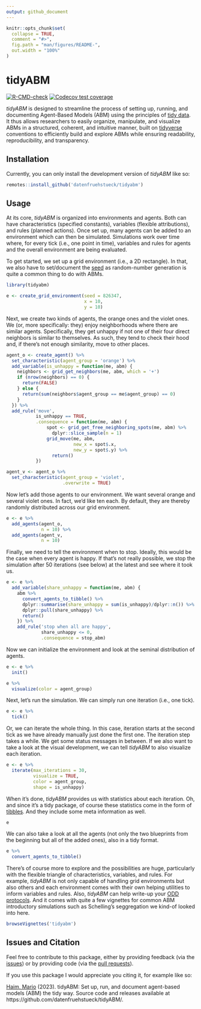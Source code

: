 ```yaml
---
output: github_document
---
```


<!-- README.md is generated from README.Rmd. Please edit that file -->

```r
knitr::opts_chunk$set(
  collapse = TRUE,
  comment = "#>",
  fig.path = "man/figures/README-",
  out.width = "100%"
)
```

# tidyABM

<!-- badges: start -->
[![R-CMD-check](https://github.com/datenfruehstueck/tidyabm/actions/workflows/R-CMD-check.yaml/badge.svg)](https://github.com/datenfruehstueck/tidyabm/actions/workflows/R-CMD-check.yaml)
[![Codecov test coverage](https://codecov.io/gh/datenfruehstueck/tidyabm/branch/master/graph/badge.svg)](https://app.codecov.io/gh/datenfruehstueck/tidyabm?branch=master)
<!-- badges: end -->

*tidyABM* is designed to streamline the process of setting up, running, and documenting Agent-Based Models (ABM) using the principles of [tidy data](https://r4ds.had.co.nz/tidy-data.html). It thus allows researchers to easily organize, manipulate, and visualize ABMs in a structured, coherent, and intuitive manner, built on [tidyverse](https://www.tidyverse.org/) conventions to efficiently build and explore ABMs while ensuring readability, reproducibility, and transparency.

## Installation

Currently, you can only install the development version of *tidyABM* like so:

```r
remotes::install_github('datenfruehstueck/tidyabm')
```

## Usage

At its core, *tidyABM* is organized into environments and agents. Both can have characteristics (specified constants), variables (flexible attributions), and rules (planned actions). Once set up, many agents can be added to an environment which can then be simulated. Simulations work over time where, for every tick (i.e., one point in time), variables and rules for agents and the overall environment are being evaluated. 

To get started, we set up a grid environment (i.e., a 2D rectangle). In that, we also have to set/document the [seed](https://en.wikipedia.org/wiki/Random_seed) as random-number generation is quite a common thing to do with ABMs.

```r
library(tidyabm)

e <- create_grid_environment(seed = 826347,
                             x = 10,
                             y = 10)
```

Next, we create two kinds of agents, the orange ones and the violet ones. We (or, more specifically: they) enjoy neighborhoods where there are similar agents. Specifically, they get unhappy if not one of their four direct neighbors is similar to themselves. As such, they tend to check their hood and, if there's not enough similarity, move to other places.  

```r
agent_o <- create_agent() %>% 
  set_characteristic(agent_group = 'orange') %>% 
  add_variable(is_unhappy = function(me, abm) {
    neighbors <- grid_get_neighbors(me, abm, which = '+')
    if (nrow(neighbors) == 0) {
      return(FALSE)
    } else {
      return(sum(neighbors$agent_group == me$agent_group) == 0)
    }
  }) %>%
  add_rule('move',
           is_unhappy == TRUE,
           .consequence = function(me, abm) {
               spot <- grid_get_free_neighboring_spots(me, abm) %>%
                 dplyr::slice_sample(n = 1)
               grid_move(me, abm,
                         new_x = spot$.x,
                         new_y = spot$.y) %>%
                 return()
           })

agent_v <- agent_o %>% 
  set_characteristic(agent_group = 'violet',
                     .overwrite = TRUE)
```

Now let's add those agents to our environment. We want several orange and several violet ones. In fact, we'd like ten each. By default, they are thereby randomly distributed across our grid environment.

```r
e <- e %>% 
  add_agents(agent_o,
             n = 10) %>% 
  add_agents(agent_v,
             n = 10)
```

Finally, we need to tell the environment when to stop. Ideally, this would be the case when every agent is happy. If that's not really possible, we stop the simulation after 50 iterations (see below) at the latest and see where it took us.

```r
e <- e %>% 
  add_variable(share_unhappy = function(me, abm) {
    abm %>%
      convert_agents_to_tibble() %>%
      dplyr::summarise(share_unhappy = sum(is_unhappy)/dplyr::n()) %>%
      dplyr::pull(share_unhappy) %>%
      return()
    }) %>%
    add_rule('stop when all are happy',
             share_unhappy <= 0,
             .consequence = stop_abm)
```

Now we can initialize the environment and look at the seminal distribution of agents.

```r
e <- e %>% 
  init()

e %>% 
  visualize(color = agent_group)
```

Next, let's run the simulation. We can simply run one iteration (i.e., one tick).

```r
e <- e %>% 
  tick()
```

Or, we can iterate the whole thing. In this case, iteration starts at the second tick as we have already manually just done the first one. The iteration step takes a while. We get some status messages in between. If we also want to take a look at the visual development, we can tell *tidyABM* to also visualize each iteration.

```r
e <- e %>% 
  iterate(max_iterations = 30,
          visualize = TRUE,
          color = agent_group,
          shape = is_unhappy)
```

When it's done, *tidyABM* provides us with statistics about each iteration. Oh, and since it's a tidy package, of course these statistics come in the form of [tibbles](https://tibble.tidyverse.org/). And they include some meta information as well.

```r
e
```

We can also take a look at all the agents (not only the two blueprints from the beginning but all of the added ones), also in a tidy format.

```r
e %>% 
  convert_agents_to_tibble()
```

There's of course more to explore and the possibilities are huge, particularly with the flexible triangle of characteristics, variables, and rules. For example, *tidyABM* is not only capable of handling grid environments but also others and each environment comes with their own helping utilities to inform variables and rules. Also, *tidyABM* can help write-up your [ODD protocols](https://doi.org/10.18564/jasss.4259). And it comes with quite a few vignettes for common ABM introductory simulations such as Schelling's seggregation we kind-of looked into here. 

```r
browseVignettes('tidyabm')
```

## Issues and Citation

Feel free to contribute to this package, either by providing feedback (via the [issues](https://github.com/datenfruehstueck/tidyabm/issues)) or by providing code (via the [pull requests](https://github.com/datenfruehstueck/tidyabm/pulls)).

If you use this package I would appreciate you citing it, for example like so:

[Haim, Mario](https://haim.it/) (2023). tidyABM: Set up, run, and document agent-based models (ABM) the tidy way. Source code and releases available at https://github.com/datenfruehstueck/tidyABM/.
